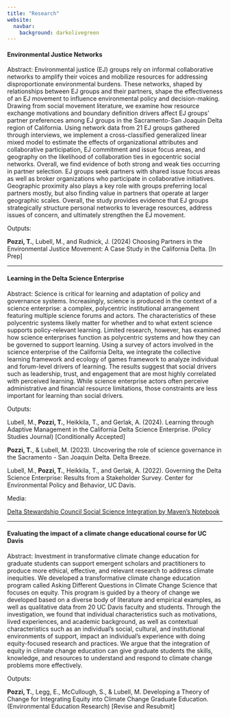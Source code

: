 ```yaml
---
title: "Research"
website: 
  navbar: 
    background: darkolivegreen
---
```


#### Environmental Justice Networks

Abstract: Environmental justice (EJ) groups rely on informal collaborative networks to amplify their voices and mobilize resources for addressing disproportionate environmental burdens. These networks, shaped by relationships between EJ groups and their partners, shape the effectiveness of an EJ movement to influence environmental policy and decision-making. Drawing from social movement literature, we examine how resource exchange motivations and boundary definition drivers affect EJ groups' partner preferences among EJ groups in the Sacramento-San Joaquin Delta region of California. Using network data from 21 EJ groups gathered through interviews, we implement a cross-classified generalized linear mixed model to estimate the effects of organizational attributes and collaborative participation, EJ commitment and issue focus areas, and geography on the likelihood of collaboration ties in egocentric social networks. Overall, we find evidence of both strong and weak ties occurring in partner selection. EJ groups seek partners with shared issue focus areas as well as broker organizations who participate in collaborative initiatives. Geographic proximity also plays a key role with groups preferring local partners mostly, but also finding value in partners that operate at larger geographic scales. Overall, the study provides evidence that EJ groups strategically structure personal networks to leverage resources, address issues of concern, and ultimately strengthen the EJ movement.

Outputs:

**Pozzi, T.**, Lubell, M., and Rudnick, J. (2024) Choosing Partners in the Environmental Justice Movement: A Case Study in the California Delta. \[In Prep\]

------------------------------------------------------------------------

#### Learning in the Delta Science Enterprise

Abstract: Science is critical for learning and adaptation of policy and governance systems. Increasingly, science is produced in the context of a science enterprise: a complex, polycentric institutional arrangement featuring multiple science forums and actors. The characteristics of these polycentric systems likely matter for whether and to what extent science supports policy-relevant learning. Limited research, however, has examined how science enterprises function as polycentric systems and how they can be governed to support learning. Using a survey of actors involved in the science enterprise of the California Delta, we integrate the collective learning framework and ecology of games framework to analyze individual and forum-level drivers of learning. The results suggest that social drivers such as leadership, trust, and engagement that are most highly correlated with perceived learning. While science enterprise actors often perceive administrative and financial resource limitations, those constraints are less important for learning than social drivers.

Outputs:

Lubell, M., **Pozzi, T.**, Heikkila, T., and Gerlak, A. (2024). Learning through Adaptive Management in the California Delta Science Enterprise. (Policy Studies Journal) \[Conditionally Accepted\]

**Pozzi, T.**, & Lubell, M. (2023). Uncovering the role of science governance in the Sacramento - San Joaquin Delta. Delta Breeze.

Lubell, M., **Pozzi, T.**, Heikkila, T., and Gerlak, A. (2022). Governing the Delta Science Enterprise: Results from a Stakeholder Survey. Center for Environmental Policy and Behavior, UC Davis.

Media:

[Delta Stewardship Council Social Science Integration by Maven's Notebook](https://mavensnotebook.com/2023/03/16/delta-stewardship-council-integrating-social-sciences-in-the-delta/)

------------------------------------------------------------------------

#### Evaluating the impact of a climate change educational course for UC Davis

Abstract: Investment in transformative climate change education for graduate students can support emergent scholars and practitioners to produce more ethical, effective, and relevant research to address climate inequities. We developed a transformative climate change education program called Asking Different Questions in Climate Change Science that focuses on equity. This program is guided by a theory of change we developed based on a diverse body of literature and empirical examples, as well as qualitative data from 20 UC Davis faculty and students. Through the investigation, we found that individual characteristics such as motivations, lived experiences, and academic background, as well as contextual characteristics such as an individual's social, cultural, and institutional environments of support, impact an individual's experience with doing equity-focused research and practices. We argue that the integration of equity in climate change education can give graduate students the skills, knowledge, and resources to understand and respond to climate change problems more effectively.

Outputs:

**Pozzi, T.**, Legg, E., McCullough, S., & Lubell, M. Developing a Theory of Change for Integrating Equity into Climate Change Graduate Education. (Environmental Education Research) \[Revise and Resubmit\]
